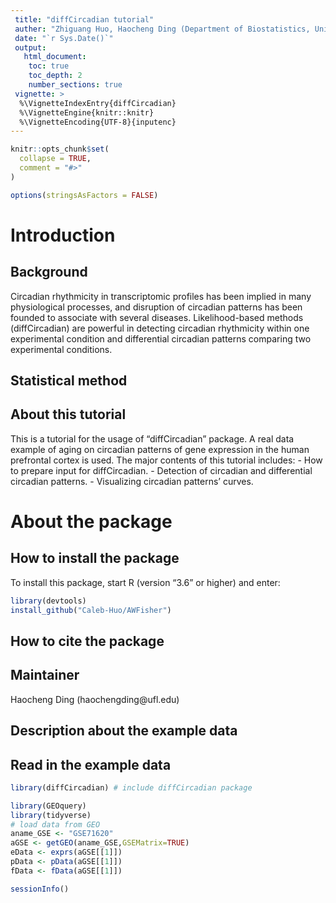 ```yaml
---
 title: "diffCircadian tutorial"
 auther: "Zhiguang Huo, Haocheng Ding (Department of Biostatistics, University of Florida)"
 date: "`r Sys.Date()`"
 output: 
   html_document:
    toc: true
    toc_depth: 2
    number_sections: true
 vignette: >
  %\VignetteIndexEntry{diffCircadian}
  %\VignetteEngine{knitr::knitr}
  %\VignetteEncoding{UTF-8}{inputenc}
---
```


```r
knitr::opts_chunk$set(
  collapse = TRUE,
  comment = "#>"
)

options(stringsAsFactors = FALSE)
```

# Introduction

## Background
Circadian rhythmicity in transcriptomic profiles has been implied in many physiological processes, and disruption of circadian patterns has been founded to associate with several diseases. Likelihood-based methods (diffCircadian) are powerful in detecting circadian rhythmicity within one experimental condition and differential circadian patterns comparing two experimental conditions. 

## Statistical method

## About this tutorial
This is a tutorial for the usage of "diffCircadian" package. A real data example of aging on circadian patterns of gene expression in the human prefrontal cortex is used. The major contents of this tutorial includes: 
- How to prepare input for diffCircadian.
- Detection of circadian and differential circadian patterns.
- Visualizing circadian patterns' curves.

# About the package

## How to install the package

To install this package, start R (version "3.6" or higher) and enter: 

```r
library(devtools)
install_github("Caleb-Huo/AWFisher") 
```

## How to cite the package

## Maintainer
Haocheng Ding (haochengding@ufl.edu)

## Description about the example data

## Read in the example data
```r
library(diffCircadian) # include diffCircadian package

library(GEOquery)
library(tidyverse)
# load data from GEO
aname_GSE <- "GSE71620"
aGSE <- getGEO(aname_GSE,GSEMatrix=TRUE) 
eData <- exprs(aGSE[[1]])
pData <- pData(aGSE[[1]])
fData <- fData(aGSE[[1]])
```


```r
sessionInfo()
```